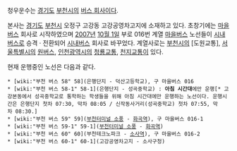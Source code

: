 청우운수는 [[경기도]] [[부천시]]의 [[버스 회사]]이다.

본사는 [[경기도]] [[부천시]] 오정구 고강동 고강공영차고지에 소재하고 있다. 초창기에는 [[마을버스]] 회사로 시작하였으며 [[2007년]] [[10월 1일]] 부로 016번 계열 [[마을버스]] 노선들이 [[시내버스]]로 승격 · 전환되어 [[시내버스]] 회사로 바꾸었다. 계열사로는 [[부천시]]의 [도원교통],  [[서울특별시]]의 [[원버스]], [[인천광역시]]의 [[청룡교통]], [[천지교통]]이 있다.

현재 운행중인 노선은 다음과 같다.

 * [wiki:"부천 버스 58" 58](은행단지 - 덕산고등학교), 구 마을버스 016
 * [wiki:"부천 버스 58-1" 58-1](은행단지 - 성곡중학교) : '''아침 시간대'''에만 운행[* 고강본동에서 성곡중학교로 통학하는 학생들을 위해 아침 시간대에만 운행하는 노선이다. 운행시간은 은행단지 첫차 07:30, 막차 08:05 / 신작동사거리(성곡중학교) 첫차 07:55, 막차 08:30.]
 * [wiki:"부천 버스 59" 59]([[부천터미널 소풍]] - [[화곡역]]), 구 마을버스 016-1
 * [wiki:"부천 버스 59-1" 59-1]([[부천터미널 소풍]] - [[화곡역]])
 * [wiki:"부천 버스 60" 60](부천테크노파크 - [[소사역]]), 구 마을버스 016-2
 * [wiki:"부천 버스 60-1" 60-1](고강공영차고지 - 소사구청)
